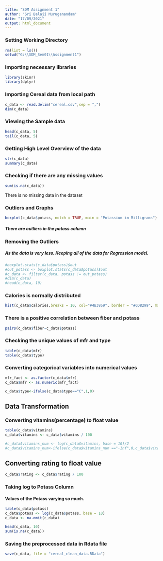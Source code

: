 ```yaml
---
title: "SDM Assignment 1"
author: "Sri Balaji Muruganandam"
date: "17/09/2021"
output: html_document
---
```


### Setting Working Directory
```r
rm(list = ls())
setwd("G:\\SDM_Sem01\\Assignment1")
```

### Importing necessary libraries
```r
library(skimr)
library(dplyr)
```

### Importing Cereal data from local path
```r
c_data <- read.delim("cereal.csv",sep = ",")
dim(c_data)
```

### Viewing the Sample data
```r
head(c_data, 5)
tail(c_data, 5)
```

### Getting High Level Overview of the data
```r
str(c_data)
summary(c_data)
```

### Checking if there are any missing values
```r
sum(is.na(c_data))
```
There is no missing data in the dataset

### Outliers and Graphs
```r
boxplot(c_data$potass, notch = TRUE, main = "Potassium in Milligrams")
```
##### There are outliers in the potass column

### Removing the Outliers
##### As the data is very less. Keeping all of the data for Regression model.
```r
#boxplot.stats(c_data$potass)$out
#out_potass <- boxplot.stats(c_data$potass)$out
#c_data <- filter(c_data, potass != out_potass)
#dim(c_data)
#head(c_data, 10)
```

### Calories is normally distributed
```r
hist(c_data$calories,breaks = 10, col="#4B3869", border = "#6D8299", main = "Calories - Normally Distributed")

```

### There is a positive correlation between fiber and potass
```r
pairs(c_data$fiber~c_data$potass)
```



### Checking the unique values of mfr and type
```r
table(c_data$mfr)
table(c_data$type)
```

### Converting categorical variables into numerical values
```r
mfr_fact <- as.factor(c_data$mfr)
c_data$mfr <- as.numeric(mfr_fact)

c_data$type<-ifelse(c_data$type=="C",1,0)
```

## Data Transformation
### Converting vitamins(percentage) to float value

```r
table(c_data$vitamins)
c_data$vitamins <- c_data$vitamins / 100

#c_data$vitamins_num <- log(c_data$vitamins, base = 10)/2
#c_data$vitamins_num<-ifelse(c_data$vitamins_num =="-Inf",0,c_data$vitamins_num)
```

## Converting rating to float value
```r
c_data$rating <- c_data$rating / 100
```


### Taking log to Potass Column
#### Values of the Potass varying so much.
```r
table(c_data$potass)
c_data$potass <- log(c_data$potass, base = 10)
c_data <- na.omit(c_data)

head(c_data, 10)
sum(is.na(c_data))
```

### Saving the preprocessed data in Rdata file
```r
save(c_data, file = "cereal_clean_data.RData")
```



